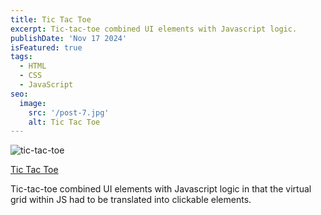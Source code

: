 ```yaml
---
title: Tic Tac Toe
excerpt: Tic-tac-toe combined UI elements with Javascript logic.
publishDate: 'Nov 17 2024'
isFeatured: true
tags:
  - HTML
  - CSS
  - JavaScript
seo:
  image:
    src: '/post-7.jpg'
    alt: Tic Tac Toe
---
```


<Image src={postImage} alt="tic-tac-toe" />

<a href="https://erikgrinn.github.io/odin-tic-tac-toe/" target="_blank">Tic Tac Toe</a>

Tic-tac-toe combined UI elements with Javascript logic in that the virtual grid within JS had to be translated
into clickable elements. 
